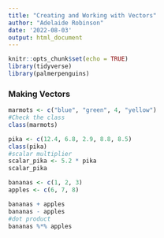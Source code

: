 ```yaml
---
title: "Creating and Working with Vectors"
author: "Adelaide Robinson"
date: '2022-08-03'
output: html_document
---
```


```r
knitr::opts_chunk$set(echo = TRUE)
library(tidyverse)
library(palmerpenguins)
```
### Making Vectors

```r
marmots <- c("blue", "green", 4, "yellow")
#Check the class
class(marmots)

```

```r
pika <- c(12.4, 6.8, 2.9, 8.8, 8.5)
class(pika)
#scalar multiplier
scalar_pika <- 5.2 * pika
scalar_pika

```

```r
bananas <- c(1, 2, 3)
apples <- c(6, 7, 8)

bananas + apples 
bananas - apples
#dot product
bananas %*% apples

```

